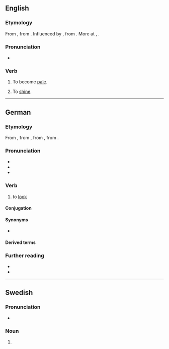 {{also|Blicken}}

==English==

===Etymology===
From {{inh|en|enm|bliknen||to glitter, grow pale}}, from {{der|en|non|-}} {{m|is|blíkna||to become pale}}. Influenced by {{inh|en|enm|bliken||to shine}}, from {{inh|en|ang|blīcan||to shine, glitter, gleam}}. More at {{l|en|blike}}, {{l|en|blick}}.

===Pronunciation===
* {{rhymes|en|ɪkən}}

===Verb===
{{en-verb}}

# {{lb|en|intransitive}} To become [[pale]].
# {{lb|en|intransitive}} To [[shine]].

----

==German==

===Etymology===
From {{inh|de|gmh|blicken}}, from {{inh|de|goh|blicchen}}, from {{inh|de|gmw-pro|*blik}}, from {{inh|de|gem-pro|*bliką||look}}.

===Pronunciation===
* {{IPA|de|/ˈblɪkŋ̩/|/ˈblɪkən/}}
* {{audio|de|De-blicken.ogg|Audio}}
* {{rhymes|de|ɪkŋ̩}}

===Verb===
{{de-verb}}

# {{lb|de|intransitive}} to [[look]] 

====Conjugation====
{{de-conj}}

====Synonyms====
* {{l|de|schauen}}

====Derived terms====
{{der3|de
|anblicken
|aufblicken
|durchblicken
|erblicken
|hinblicken
|hineinblicken
|hinausblicken
|hinüberblicken
|umblicken
|wegblicken
|zurückblicken
}}

===Further reading===
* {{R:Duden}}
* {{R:DWDS}}

----

==Swedish==

===Pronunciation===
* {{audio|sv|Sv-blicken.ogg|Audio}}

===Noun===
{{head|sv|noun form}}

# {{sv-noun-form-def|blick}}